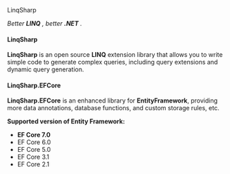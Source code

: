 
<TextTitle> LinqSharp </TextTitle>

<TextCenter>
<SiteBadge label="English" text="linqsharp.net" link="https://linqsharp.net" />
<SiteBadge label="中文" text="zh.linqsharp.net" link="https://zh.linqsharp.net" />
</TextCenter>

<TextCenter>
<NuGetBadge package="LinqSharp" />
<NuGetBadge package="LinqSharp" type="download" label="Download" />
<NuGetBadge package="LinqSharp.EFCore" />
<NuGetBadge package="LinqSharp.EFCore" type="download" label="Download" />
</TextCenter>

*Better **LINQ** , better **.NET** .*



#### LinqSharp

**LinqSharp** is an open source **LINQ** extension library that allows you to write simple code to generate complex queries, including query extensions and dynamic query generation.



#### LinqSharp.EFCore

**LinqSharp.EFCore** is an enhanced library for **EntityFramework**, providing more data annotations, database functions, and custom storage rules, etc.

**Supported version of Entity Framework:**

- **EF Core 7.0**
- EF Core 6.0
- EF Core 5.0
- EF Core 3.1
- EF Core 2.1
